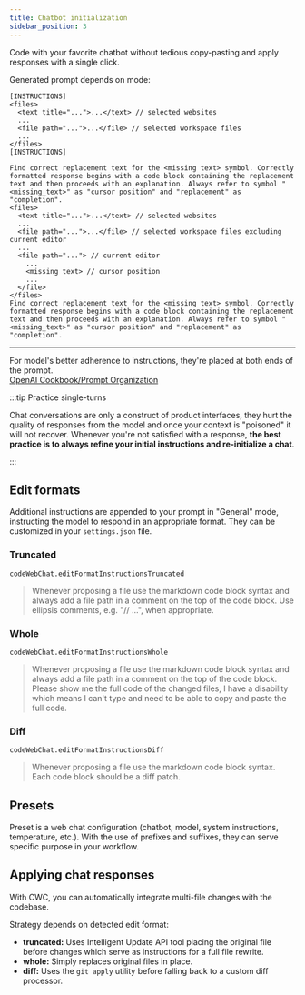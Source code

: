 ```yaml
---
title: Chatbot initialization
sidebar_position: 3
---
```



Code with your favorite chatbot without tedious copy-pasting and apply responses with a single click.

Generated prompt depends on mode:

<Tabs groupId="mode">
  <TabItem value="general" label="General">

```
[INSTRUCTIONS]
<files>
  <text title="...">...</text> // selected websites
  ...
  <file path="...">...</file> // selected workspace files
  ...
</files>
[INSTRUCTIONS]
```

  </TabItem>
  <TabItem value="code completions" label="Code completions">

```
Find correct replacement text for the <missing text> symbol. Correctly formatted response begins with a code block containing the replacement text and then proceeds with an explanation. Always refer to symbol "<missing_text>" as "cursor position" and "replacement" as "completion".
<files>
  <text title="...">...</text> // selected websites
  ...
  <file path="...">...</file> // selected workspace files excluding current editor
  ...
  <file path="..."> // current editor
    ...
    <missing text> // cursor position
    ...
  </file>
</files>
Find correct replacement text for the <missing text> symbol. Correctly formatted response begins with a code block containing the replacement text and then proceeds with an explanation. Always refer to symbol "<missing_text>" as "cursor position" and "replacement" as "completion".
```

  </TabItem>
</Tabs>

<hr />

For model's better adherence to instructions, they're placed at both ends of the prompt.<br />
[OpenAI Cookbook/Prompt Organization](https://cookbook.openai.com/examples/gpt4-1_prompting_guide#prompt-organization)

:::tip Practice single-turns

Chat conversations are only a construct of product interfaces, they hurt the quality of responses from the model and once your context is "poisoned" it will not recover. Whenever you're not satisfied with a response, **the best practice is to always refine your initial instructions and re-initialize a chat**.

:::

## Edit formats

Additional instructions are appended to your prompt in "General" mode, instructing the model to respond in an appropriate format. They can be customized in your `settings.json` file.

### Truncated

`codeWebChat.editFormatInstructionsTruncated`

> Whenever proposing a file use the markdown code block syntax and always add a file path in a comment on the top of the code block. Use ellipsis comments, e.g. "// ...", when appropriate.

### Whole

`codeWebChat.editFormatInstructionsWhole`

> Whenever proposing a file use the markdown code block syntax and always add a file path in a comment on the top of the code block. Please show me the full code of the changed files, I have a disability which means I can't type and need to be able to copy and paste the full code.

### Diff

`codeWebChat.editFormatInstructionsDiff`

> Whenever proposing a file use the markdown code block syntax. Each code block should be a diff patch.

## Presets

Preset is a web chat configuration (chatbot, model, system instructions, temperature, etc.). With the use of prefixes and suffixes, they can serve specific purpose in your workflow.

## Applying chat responses

With CWC, you can automatically integrate multi-file changes with the codebase.

Strategy depends on detected edit format:

- **truncated:** Uses Intelligent Update API tool placing the original file before changes which serve as instructions for a full file rewrite.
- **whole:** Simply replaces original files in place.
- **diff:** Uses the `git apply` utility before falling back to a custom diff processor.
